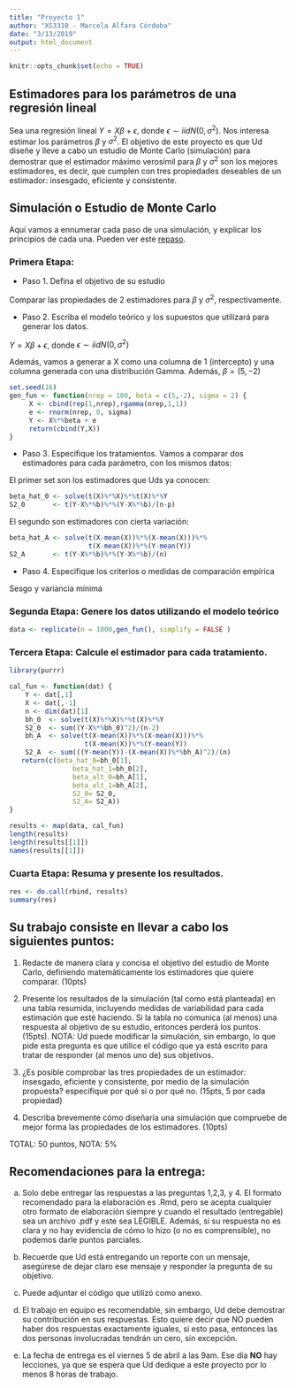 ```yaml
---
title: "Proyecto 1"
author: "XS3310 - Marcela Alfaro Córdoba"
date: "3/13/2019"
output: html_document
---
```


```r
knitr::opts_chunk$set(echo = TRUE)
```

## Estimadores para los parámetros de una regresión lineal

Sea una regresión lineal $Y=X\beta+\epsilon$, donde $\epsilon \sim iid N(0, \sigma^2)$. Nos interesa estimar los parámetros $\beta$ y $\sigma^2$. El objetivo de este proyecto es que Ud diseñe y lleve a cabo un estudio de Monte Carlo (simulación) para demostrar que el estimador máximo verosímil para $\beta$ y $\sigma^2$ son los mejores estimadores, es decir, que cumplen con tres propiedades deseables de un estimador: insesgado, eficiente y consistente.

## Simulación o Estudio de Monte Carlo

Aquí vamos a ennumerar cada paso de una simulación, y explicar los principios de cada una. Pueden ver este [repaso](https://www.researchgate.net/publication/329488175_Simulation_in_R_Concepts_and_Applications).


### Primera Etapa:

* Paso 1. Defina el objetivo de su estudio

Comparar las propiedades de 2 estimadores para $\beta$ y $\sigma^2$, respectivamente.

* Paso 2. Escriba el modelo teórico y los supuestos que utilizará para generar los datos.

$Y=X\beta+\epsilon$, donde $\epsilon \sim iid N(0, \sigma^2)$

Además, vamos a generar a X como una columna de 1 (intercepto) y una columna generada con una distribución Gamma. Además, $\beta = (5,-2)$

```r
set.seed(16)
gen_fun <- function(nrep = 100, beta = c(5,-2), sigma = 2) {
     X <- cbind(rep(1,nrep),rgamma(nrep,1,1))
     e <- rnorm(nrep, 0, sigma)
     Y <- X%*%beta + e
     return(cbind(Y,X))
}
```

* Paso 3. Especifique los tratamientos.
Vamos a comparar dos estimadores para cada parámetro, con los mismos datos:

El primer set son los estimadores que Uds ya conocen:

```r
beta_hat_0 <- solve(t(X)%*%X)%*%t(X)%*%Y
S2_0       <- t(Y-X%*%b)%*%(Y-X%*%b)/(n-p)
```

El segundo son estimadores con cierta variación:

```r
beta_hat_A <- solve(t(X-mean(X))%*%(X-mean(X)))%*%
                    t(X-mean(X))%*%(Y-mean(Y))
S2_A       <- t(Y-X%*%b)%*%(Y-X%*%b)/(n)
```

* Paso 4. Especifique los criterios o medidas de comparación empírica

Sesgo y variancia mínima

### Segunda Etapa: Genere los datos utilizando el modelo teórico

```r
data <- replicate(n = 1000,gen_fun(), simplify = FALSE )
```

### Tercera Etapa: Calcule el estimador para cada tratamiento.

```r
library(purrr) 

cal_fun <- function(dat) {
    Y <- dat[,1]
    X <- dat[,-1]
    n <- dim(dat)[1]
    bh_0  <- solve(t(X)%*%X)%*%t(X)%*%Y
    S2_0  <- sum((Y-X%*%bh_0)^2)/(n-2)
    bh_A  <- solve(t(X-mean(X))%*%(X-mean(X)))%*%
                   t(X-mean(X))%*%(Y-mean(Y))
    S2_A  <- sum(((Y-mean(Y))-(X-mean(X))%*%bh_A)^2)/(n)
   return(c(beta_hat_0=bh_0[1],
                beta_hat_1=bh_0[2],
                beta_alt_0=bh_A[1],
                beta_alt_1=bh_A[2],
                S2_0= S2_0, 
                S2_A= S2_A))
}

results <- map(data, cal_fun)
length(results)
length(results[[1]])
names(results[[1]])
```

### Cuarta Etapa: Resuma y presente los resultados.

```r
res <- do.call(rbind, results)
summary(res)
```

## Su trabajo consiste en llevar a cabo los siguientes puntos:

1. Redacte de manera clara y concisa el objetivo del estudio de Monte Carlo, definiendo matemáticamente los estimadores que quiere comparar. (10pts)

2. Presente los resultados de la simulación (tal como está planteada) en una tabla resumida, incluyendo medidas de variabilidad para cada estimación que esté haciendo. Si la tabla no comunica (al menos) una respuesta al objetivo de su estudio, entonces perderá los puntos. (15pts). NOTA: Ud puede modificar la simulación, sin embargo, lo que pide esta pregunta es que utilice el código que ya está escrito para tratar de responder (al menos uno de) sus objetivos. 

3. ¿Es posible comprobar las tres propiedades de un estimador: insesgado, eficiente y consistente, por medio de la simulación propuesta? especifique por qué si o por qué no. (15pts, 5 por cada propiedad)

4. Describa brevemente cómo diseñaría una simulación que compruebe de mejor forma las propiedades de los estimadores. (10pts)

TOTAL: 50 puntos, NOTA: 5$\%$

## Recomendaciones para la entrega:

a. Solo debe entregar las respuestas a las preguntas 1,2,3, y 4. El formato recomendado para la elaboración es .Rmd, pero se acepta cualquier otro formato de elaboración siempre y cuando el resultado (entregable) sea un archivo .pdf y este sea LEGIBLE. Además, si su respuesta no es clara y no hay evidencia de cómo lo hizo (o no es comprensible), no podemos darle puntos parciales. 

b. Recuerde que Ud está entregando un reporte con un mensaje, asegúrese de dejar claro ese mensaje y responder la pregunta de su objetivo.

c. Puede adjuntar el código que utilizó como anexo. 

d. El trabajo en equipo es recomendable, sin embargo, Ud debe demostrar su contribución en sus respuestas. Esto quiere decir que NO pueden haber dos respuestas exactamente iguales, si esto pasa, entonces las dos personas involucradas tendrán un cero, sin excepción.

e. La fecha de entrega es el viernes 5 de abril a las 9am. Ese día **NO** hay lecciones, ya que se espera que Ud dedique a este proyecto por lo menos 8 horas de trabajo. 

